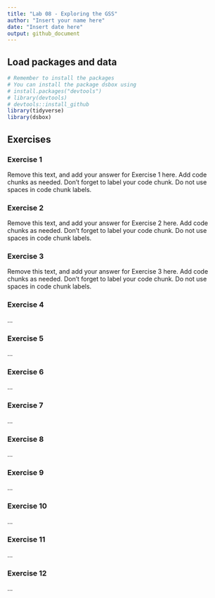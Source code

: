 ```yaml
---
title: "Lab 08 - Exploring the GSS"
author: "Insert your name here"
date: "Insert date here"
output: github_document
---
```


## Load packages and data

```r
# Remember to install the packages
# You can install the package dsbox using
# install.packages("devtools")
# library(devtools)
# devtools::install_github
library(tidyverse)
library(dsbox)
```

## Exercises

### Exercise 1

Remove this text, and add your answer for Exercise 1 here.
Add code chunks as needed.
Don't forget to label your code chunk.
Do not use spaces in code chunk labels.

### Exercise 2

Remove this text, and add your answer for Exercise 2 here.
Add code chunks as needed.
Don't forget to label your code chunk.
Do not use spaces in code chunk labels.

### Exercise 3

Remove this text, and add your answer for Exercise 3 here.
Add code chunks as needed.
Don't forget to label your code chunk.
Do not use spaces in code chunk labels.

### Exercise 4

...

### Exercise 5

...

### Exercise 6

...

### Exercise 7

...

### Exercise 8

...

### Exercise 9

...

### Exercise 10

...

### Exercise 11

...

### Exercise 12

...

